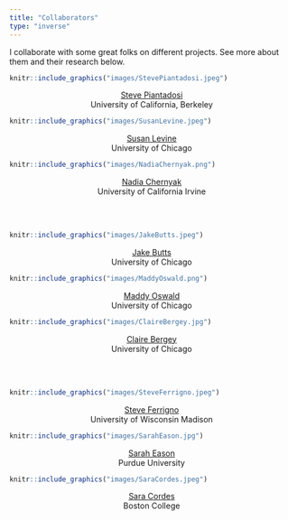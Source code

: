 ```yaml
---
title: "Collaborators"
type: "inverse"
---
```


I collaborate with some great folks on different projects. See more about them and their research below. 

<div class = "row">
  
<div class = "col-md-4">
```r
knitr::include_graphics("images/StevePiantadosi.jpeg")
```
<center>
[Steve Piantadosi](http://colala.berkeley.edu/people/piantadosi/)
<br>University of California, Berkeley
</center>
</div>

<div class = "col-md-4">
```r
knitr::include_graphics("images/SusanLevine.jpeg")
```
<center>
[Susan Levine](https://psychology.uchicago.edu/directory/susan-c-levine)
<br>University of Chicago
</center>
</div>


<div class = "col-md-4">
```r
knitr::include_graphics("images/NadiaChernyak.png")
```
<center>
[Nadia Chernyak](https://www.dosclab.com/personnel)
<br>University of California Irvine
</center>

</div>
</div>

<br>
<br>

<div class = "row">

<div class = "col-md-4">
```r
knitr::include_graphics("images/JakeButts.jpeg")
```
<center>
[Jake Butts](https://psychology.uchicago.edu/directory/jacob-butts)
<br>University of Chicago
</center>
</div>
  
<div class = "col-md-4">
```r
knitr::include_graphics("images/MaddyOswald.png")
```
<center>
[Maddy Oswald](https://www.madeleineoswald.com/)
<br>University of Chicago
</center>
</div>


<div class = "col-md-4">
```r
knitr::include_graphics("images/ClaireBergey.jpg")
```
<center>
[Claire Bergey](https://clairebergey.net)
<br>University of Chicago
</center>

</div>
</div>

<br>
<br>

<div class = "row">

<div class = "col-md-4">
```r
knitr::include_graphics("images/SteveFerrigno.jpeg")
```
<center>
[Steve Ferrigno]( https://www.sferrigno.com/)
<br>University of Wisconsin Madison
</center>
</div>


<div class = "col-md-4">
```r
knitr::include_graphics("images/SarahEason.jpg")
```
<center>
[Sarah Eason](https://www.purdue.edu/hhs/hdfs/directory/faculty/eason_sarah.html)
<br>Purdue University
</center>
</div>

<div class = "col-md-4">
```r
knitr::include_graphics("images/SaraCordes.jpeg")
```
<center>
[Sara Cordes](https://sites.bc.edu/sara-cordes/infant-and-child-cognition-lab-at-boston-college/)
<br>Boston College
</center>
</div>

</div>


<br>
<br>

